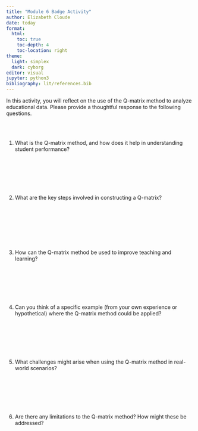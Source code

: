 ```yaml
---
title: "Module 6 Badge Activity"
author: Elizabeth Cloude
date: today 
format:
  html:
    toc: true
    toc-depth: 4
    toc-location: right
theme:
  light: simplex
  dark: cyborg
editor: visual
jupyter: python3
bibliography: lit/references.bib
---
```


In this activity, you will reflect on the use of the Q-matrix method to analyze educational data. Please provide a thoughtful response to the following questions.

\
\

1.  What is the Q-matrix method, and how does it help in understanding student performance?

\
\
\
\
\

2.  What are the key steps involved in constructing a Q-matrix?

\
\
\
\
\
\

3.  How can the Q-matrix method be used to improve teaching and learning?

\
\
\
\
\

4.  Can you think of a specific example (from your own experience or hypothetical) where the Q-matrix method could be applied?

\
\
\
\
\

5.  What challenges might arise when using the Q-matrix method in real-world scenarios?

\
\
\
\
\

6.  Are there any limitations to the Q-matrix method? How might these be addressed?
